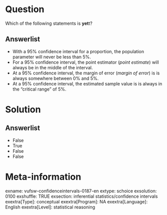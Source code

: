 Question
========
Which of the following statements is **yet**t?

Answerlist
----------
* With a 95% confidence interval for a proportion, the population parameter will never be less than 5%.
* For a 95% confidence interval, the point estimator (*point estimate*) will always be in the middle of the interval.
* At a 95% confidence interval, the margin of error (*margin of error*) is is always somewhere between 0% and 5%.
* At a 95% confidence interval, the estimated sample value is is always in the "critical range" of 5%.

Solution
========

Answerlist
----------
* False
* True
* False
* False

Meta-information
================
exname: vufsw-confidenceintervals-0187-en
extype: schoice
exsolution: 0100
exshuffle: TRUE
exsection: inferential statistics/confidence intervals
exextra[Type]: conceptual
exextra[Program]: NA
exextra[Language]: English
exextra[Level]: statistical reasoning

